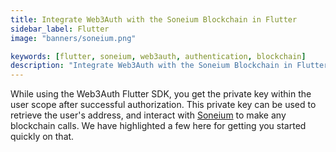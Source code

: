 ```yaml
---
title: Integrate Web3Auth with the Soneium Blockchain in Flutter
sidebar_label: Flutter
image: "banners/soneium.png"

keywords: [flutter, soneium, web3auth, authentication, blockchain]
description: "Integrate Web3Auth with the Soneium Blockchain in Flutter | Documentation - Web3Auth"
---
```



<SEO
  title="Integrate Web3Auth with the Soneium Blockchain in Flutter"
  description="Integrate Web3Auth with the Soneium Blockchain in Flutter | Documentation - Web3Auth"
  image="https://web3auth.io/docs/banners/soneium.png"
  slug="/connect-blockchain/evm/soneium/flutter"
/>

While using the Web3Auth Flutter SDK, you get the private key within the user scope after successful
authorization. This private key can be used to retrieve the user's address, and interact with
[Soneium](https://soneium.org) to make any blockchain calls. We have highlighted a few here for
getting you started quickly on that.

<EVMInteraction />
